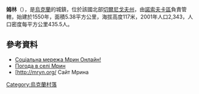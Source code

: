 {{coord|51|3|8|N|31|33|9|E|scale:100000|display=title}}

'''姆林'''（{{lang-uk|Мрин}}），是[[烏克蘭|烏克蘭]]的城鎮，位於該國北部[[切爾尼戈夫州|切爾尼戈夫州]]，由[[諾索夫卡區|諾索夫卡區]]負責管轄，始建於1550年，面積5.38平方公里，海拔高度117米，2001年人口2,343，人口密度每平方公里435.5人。

==參考資料==
* [https://web.archive.org/web/20151011145835/http://mrin.net.ua/ Соціальна мережа Мрин Онлайн!]
* [http://weather.in.ua/ua/chernigovskaja/16416 Погода в селі Мрин]{{Wayback|url=http://weather.in.ua/ua/chernigovskaja/16416 |date=20111220091742 }}
* [http://mryn.org/{{Wayback|url=http://mryn.org/ |date=20130614001558 }} Сайт Мрина

{{Ukraine-geo-stub}}
[[Category:烏克蘭村落|Category:烏克蘭村落]]